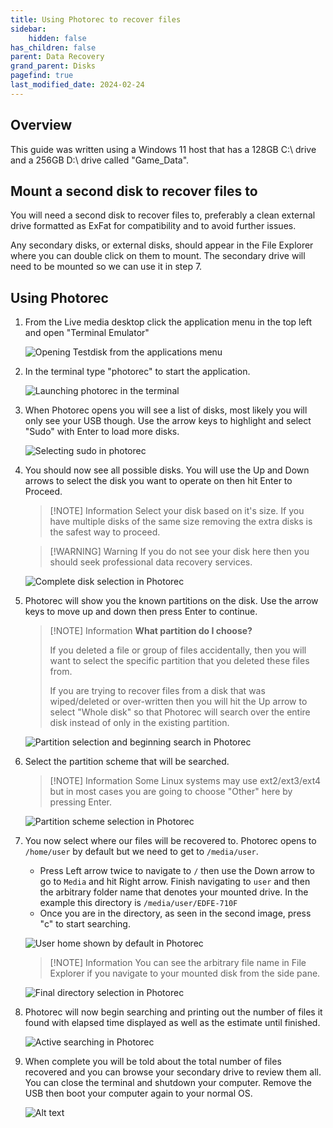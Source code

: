```yaml
---
title: Using Photorec to recover files
sidebar:
    hidden: false
has_children: false
parent: Data Recovery
grand_parent: Disks
pagefind: true
last_modified_date: 2024-02-24
---
```


## Overview


<LinuxInstallMedia />


<DataRecoveryWarning />

This guide was written using a Windows 11 host that has a 128GB C:\ drive and a 256GB D:\ drive called "Game_Data".

## Mount a second disk to recover files to
You will need a second disk to recover files to, preferably a clean external drive formatted as ExFat for compatibility and to avoid further issues.

Any secondary disks, or external disks, should appear in the File Explorer where you can double click on them to mount. The secondary drive will need to be mounted so we can use it in step 7.

## Using Photorec
1. From the Live media desktop click the application menu in the top left and open "Terminal Emulator"

    ![Opening Testdisk from the applications menu](../../../../assets/testdisk/testdisk0.png)

2. In the terminal type "photorec" to start the application.

    ![Launching photorec in the terminal](../../../../assets/photorec/photorec0.png)

3. When Photorec opens you will see a list of disks, most likely you will only see your USB though. Use the arrow keys to highlight and select "Sudo" with Enter to load more disks.

    ![Selecting sudo in photorec](../../../../assets/photorec/photorec1.png)
    
4. You should now see all possible disks. You will use the Up and Down arrows to select the disk you want to operate on then hit Enter to Proceed.

    > [!NOTE] Information
    > Select your disk based on it's size. If you have multiple disks of the same size removing the extra disks is the safest way to proceed.

    > [!WARNING] Warning
    > If you do not see your disk here then you should seek professional data recovery services.

    ![Complete disk selection in Photorec](../../../../assets/photorec/photorec2.png)

5. Photorec will show you the known partitions on the disk. Use the arrow keys to move up and down then press Enter to continue.

    > [!NOTE] Information
    > **What partition do I choose?**
    > 
    > If you deleted a file or group of files accidentally, then you will want to select the specific partition that you deleted these files from.
    >
    > If you are trying to recover files from a disk that was wiped/deleted or over-written then you will hit the Up arrow to select "Whole disk" so that Photorec will search over the entire disk instead of only in the existing partition.

    ![Partition selection and beginning search in Photorec](../../../../assets/photorec/photorec3.png)

6. Select the partition scheme that will be searched. 

    > [!NOTE] Information
    > Some Linux systems may use ext2/ext3/ext4 but in most cases you are going to choose "Other" here by pressing Enter.

    ![Partition scheme selection in Photorec](../../../../assets/photorec/photorec4.png)

7. You now select where our files will be recovered to. Photorec opens to `/home/user` by default but we need to get to `/media/user`.
    - Press Left arrow twice to navigate to `/` then use the Down arrow to go to `Media` and hit Right arrow. Finish navigating to `user` and then the arbitrary folder name that denotes your mounted drive. In the example this directory is `/media/user/EDFE-710F`
    - Once you are in the directory, as seen in the second image, press "c" to start searching.

    ![User home shown by default in Photorec](../../../../assets/photorec/photorec5.png)

    > [!NOTE] Information
    > You can see the arbitrary file name in File Explorer if you navigate to your mounted disk from the side pane.

   ![Final directory selection in Photorec](../../../../assets/photorec/photorec6.png)

8. Photorec will now begin searching and printing out the number of files it found with elapsed time displayed as well as the estimate until finished.

    ![Active searching in Photorec](../../../../assets/photorec/photorec7.png)

9. When complete you will be told about the total number of files recovered and you can browse your secondary drive to review them all. You can close the terminal and shutdown your computer. Remove the USB then boot your computer again to your normal OS.

    ![Alt text](../../../../assets/photorec/photorec8.png)
